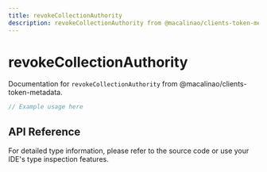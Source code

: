 ```yaml
---
title: revokeCollectionAuthority
description: revokeCollectionAuthority from @macalinao/clients-token-metadata
---
```


# revokeCollectionAuthority

Documentation for `revokeCollectionAuthority` from @macalinao/clients-token-metadata.

```typescript
// Example usage here
```

## API Reference

For detailed type information, please refer to the source code or use your IDE's type inspection features.
